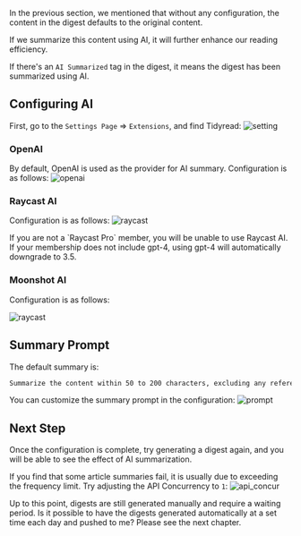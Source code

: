 
In the previous section, we mentioned that without any configuration, the content in the digest defaults to the original content.

If we summarize this content using AI, it will further enhance our reading efficiency.

If there's an `AI Summarized` tag in the digest, it means the digest has been summarized using AI.

## Configuring AI

First, go to the `Settings Page` => `Extensions`, and find Tidyread:
![setting](https://tidyread.s3.us-west-2.amazonaws.com/setting.png)

### OpenAI

By default, OpenAI is used as the provider for AI summary. Configuration is as follows:
![openai](https://tidyread.s3.us-west-2.amazonaws.com/openai_config.png)

### Raycast AI

Configuration is as follows:
![raycast](https://tidyread.s3.us-west-2.amazonaws.com/raycast_config.png)

<Callout type="warning">
    If you are not a `Raycast Pro` member, you will be unable to use Raycast AI.
</Callout>
<Callout type="info">
    If your membership does not include gpt-4, using gpt-4 will automatically downgrade to 3.5.
</Callout>

### Moonshot AI

Configuration is as follows:

![raycast](https://tidyread.s3.us-west-2.amazonaws.com/moonshot_config.png)

## Summary Prompt

The default summary is:

```md copy
Summarize the content within 50 to 200 characters, excluding any references to author publicity and promotion. The summary should be straightforward and in {{lang}}.
```

You can customize the summary prompt in the configuration:
![prompt](https://tidyread.s3.us-west-2.amazonaws.com/prompt_setting.png)

## Next Step
Once the configuration is complete, try generating a digest again, and you will be able to see the effect of AI summarization.

If you find that some article summaries fail, it is usually due to exceeding the frequency limit. Try adjusting the API Concurrency to `1`:
![api_concur](https://tidyread.s3.us-west-2.amazonaws.com/api_concur.png)

Up to this point, digests are still generated manually and require a waiting period. Is it possible to have the digests generated automatically at a set time each day and pushed to me? Please see the next chapter.
